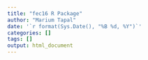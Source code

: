 ```yaml
---
title: "fec16 R Package"
author: "Marium Tapal"
date: '`r format(Sys.Date(), "%B %d, %Y")`'
categories: []
tags: []
output: html_document
---
```


